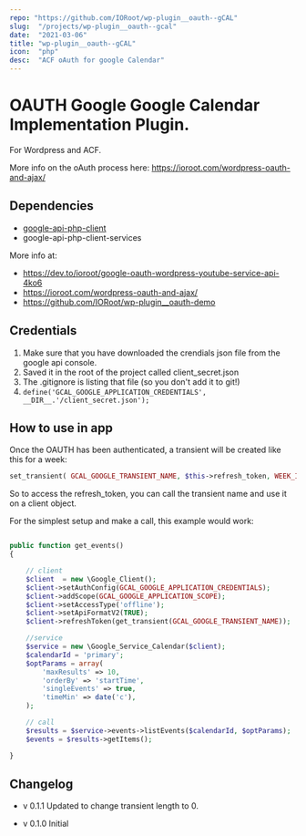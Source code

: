 ```yaml
---
repo: "https://github.com/IORoot/wp-plugin__oauth--gCAL"
slug:  "/projects/wp-plugin__oauth--gcal"
date:  "2021-03-06"
title: "wp-plugin__oauth--gCAL"
icon:  "php"
desc:  "ACF oAuth for google Calendar"
---
```



# OAUTH Google Google Calendar Implementation Plugin.

For Wordpress and ACF.

More info on the oAuth process here: https://ioroot.com/wordpress-oauth-and-ajax/  

## Dependencies
- [google-api-php-client](https://github.com/googleapis/google-api-php-client)
- google-api-php-client-services


More info at:                                                           
- https://dev.to/ioroot/google-oauth-wordpress-youtube-service-api-4ko6    
- https://ioroot.com/wordpress-oauth-and-ajax/                             
- https://github.com/IORoot/wp-plugin__oauth-demo        


## Credentials 
1. Make sure that you have downloaded the crendials json file from the google api console.
1. Saved it in the root of the project called client_secret.json
1. The .gitignore is listing that file (so you don't add it to git!)
1. `define('GCAL_GOOGLE_APPLICATION_CREDENTIALS', __DIR__.'/client_secret.json');`

## How to use in app

Once the OAUTH has been authenticated, a transient will be created like this for a week:

```php
set_transient( GCAL_GOOGLE_TRANSIENT_NAME, $this->refresh_token, WEEK_IN_SECONDS );
```

So to access the refresh_token, you can call the transient name and use it on a client object.

For the simplest setup and make a call, this example would work:

```php

public function get_events()
{

    // client
    $client  = new \Google_Client();
    $client->setAuthConfig(GCAL_GOOGLE_APPLICATION_CREDENTIALS);
    $client->addScope(GCAL_GOOGLE_APPLICATION_SCOPE);
    $client->setAccessType('offline');
    $client->setApiFormatV2(TRUE);
    $client->refreshToken(get_transient(GCAL_GOOGLE_TRANSIENT_NAME));

    //service
    $service = new \Google_Service_Calendar($client);
    $calendarId = 'primary';
    $optParams = array(
        'maxResults' => 10,
        'orderBy' => 'startTime',
        'singleEvents' => true,
        'timeMin' => date('c'),
    );

    // call
    $results = $service->events->listEvents($calendarId, $optParams);
    $events = $results->getItems(); 

}
```


## Changelog

- v 0.1.1
Updated to change transient length to 0.

- v 0.1.0 
Initial
